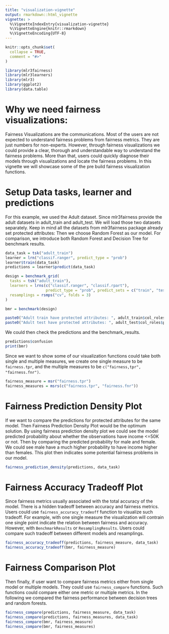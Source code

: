 ```yaml
---
title: "visualization-vignette"
output: rmarkdown::html_vignette
vignette: >
  %\VignetteIndexEntry{visualization-vignette}
  %\VignetteEngine{knitr::rmarkdown}
  %\VignetteEncoding{UTF-8}
---
```


```r
knitr::opts_chunk$set(
  collapse = TRUE,
  comment = "#>"
)
```

```r
library(mlr3fairness)
library(mlr3learners)
library(mlr3)
library(ggplot2)
library(data.table)
```

# Why we need fairness visualizations:

Fairness Visualizations are the communications. Most of the users are not expected to understand fairness problems from fairness metrics. They are just numbers for non-experts. However, through fairness visualizations we could provide a clear, thorough and understandable way to understand the fairness problems. More than that, users could quickly diagnose their models through visualizations and locate the fairness problems. In this vignette we will showcase some of the pre build fairness visualization functions.

# Setup Data tasks, learner and predictions

For this example, we used the Adult dataset. Since mlr3fairness provide the adult datasets in adult_train and adult_test. We will load those two datasets separately. Keep in mind all the datasets from mlr3fairness package already set protected attributes:
Then we choose Random Forest as our model. For comparison, we introduce both Random Forest and Decision Tree for benchmark results.

```r
data_task = tsk("adult_train")
learner = lrn("classif.ranger", predict_type = "prob")
learner$train(data_task)
predictions = learner$predict(data_task)

design = benchmark_grid(
  tasks = tsk("adult_train"),
  learners = lrns(c("classif.ranger", "classif.rpart"),
                  predict_type = "prob", predict_sets = c("train", "test")),
  resamplings = rsmps("cv", folds = 3)
)

bmr = benchmark(design)

paste0("Adult train have protected attributes: ", adult_train$col_roles$pta)
paste0("Adult test have protected attributes: ", adult_test$col_roles$pta)
```
We could then check the predictions and the benchmark_results.
```r
predictions$confusion
print(bmr)
```

Since we want to show some of our visualization functions could take both single and multiple measures, we create one single measure to be ```fairness.tpr```, and the multiple measures to be ```c("fairness,tpr", "fairness.fnr")```.

```r
fairness_measure = msr("fairness.tpr")
fairness_measures = msrs(c("fairness.tpr", "fairness.fnr"))
```


# Fairness Prediction Density Plot

If we want to compare the predictions for protected attributes for the same model. Then Fairness Prediction Density Plot would be the optimum solution. By using fairness prediction density plot we could see the model predicted probability about whether the observations have income <=50K or not. Then by comparing the predicted probability for male and female. We could see male have a much higher probability to have income higher than females. This plot then indicates some potential fairness problems in our model.

```r
fairness_prediction_density(predictions, data_task)
```

# Fairness Accuracy Tradeoff Plot

Since fairness metrics usually associated with the total accuracy of the model. There is a hidden tradeoff between accuracy and fairness metrics. Users could use ```fairness_accuracy_tradeoff``` function to visualize such tradeoff. For example, with one single measure the visualization will contrain one single point indicate the relation between fairness and accuracy. However, with ```BenchmarkResults``` or ```ResamplingResults```. Users could compare such tradeoff between different models and resamplings.

```r
fairness_accuracy_tradeoff(predictions, fairness_measure, data_task)
fairness_accuracy_tradeoff(bmr, fairness_measure)
```

# Fairness Comparison Plot

Then finally, if user want to compare fairness metrics either from single model or multiple models. They could use ```fairness_compare``` functions. Such functions could compare either one metric or multiple metrics. In the following we compared the fairness performance between decision trees and random forests.

```r
fairness_compare(predictions, fairness_measure, data_task)
fairness_compare(predictions, fairness_measures, data_task)
fairness_compare(bmr, fairness_measure)
fairness_compare(bmr, fairness_measures)
```

